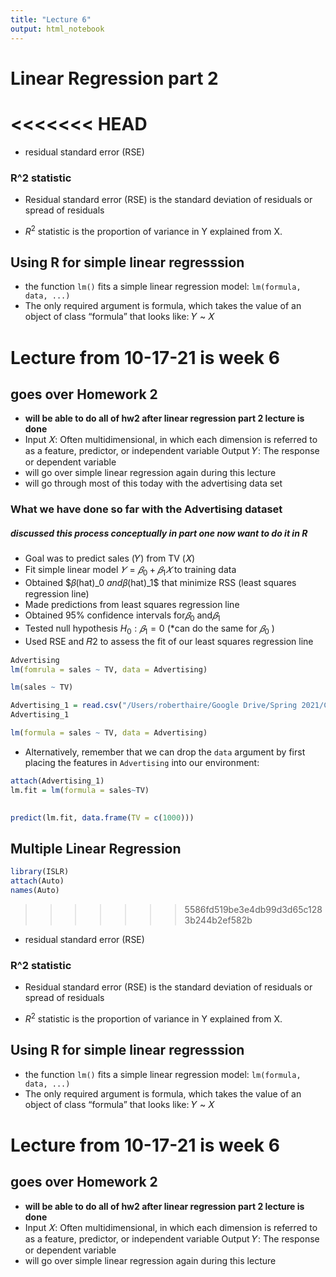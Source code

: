 ```yaml
---
title: "Lecture 6"
output: html_notebook
---
```


# Linear Regression part 2
<<<<<<< HEAD
=======

- residual standard error (RSE)

### R^2 statistic

- Residual standard error (RSE) is the standard deviation of residuals or spread of residuals

- $R^2$ statistic is the proportion of variance in Y explained from X.

## Using R for simple linear regresssion
- the function `lm()` fits a simple linear regression model:
`lm(formula, data, ...)`
- The only required argument is formula, which takes the value of an object of class “formula” that looks like:
𝑌 ~ 𝑋

# Lecture from 10-17-21 is week 6

## goes over Homework 2
- **will be able to do all of hw2 after linear regression part 2 lecture is done**
- Input 𝑋: Often multidimensional, in which each dimension is referred to as a feature, predictor, or independent variable
Output 𝑌: The response or dependent variable
- will go over simple linear regression again during this lecture
- will go through most of this today with the advertising data set

### What we have done so far with the Advertising dataset
##### discussed this process conceptually in part one now want to do it in R
- Goal was to predict sales (𝑌) from TV (𝑋)
- Fit simple linear model $𝑌 = 𝛽_0 + 𝛽_1𝑋$ to training data
- Obtained  $𝛽(hat)_0 $and$𝛽(hat)_1$ that minimize RSS (least squares regression line)
- Made predictions from least squares regression line  
- Obtained 95% confidence intervals for$𝛽_0$ and$𝛽_1$
- Tested null hypothesis $H_0:𝛽_1 = 0$ (*can do the same for $𝛽_0$ ) 
- Used RSE and 𝑅2 to assess the fit of our least squares regression line

```r
Advertising
lm(fomrula = sales ~ TV, data = Advertising)
```
```r
lm(sales ~ TV)
```

```r
Advertising_1 = read.csv("/Users/roberthaire/Google Drive/Spring 2021/CAP4773 - Data Science/Advertising.csv")
Advertising_1
```
```r
lm(formula = sales ~ TV, data = Advertising)
```

- Alternatively, remember that we can drop the `data` argument by first placing the features in `Advertising` into our environment:
```r
attach(Advertising_1)
lm.fit = lm(formula = sales~TV)
 
```

```r
predict(lm.fit, data.frame(TV = c(1000)))
```
## Multiple Linear Regression 

```r
library(ISLR)
attach(Auto)
names(Auto)
```
>>>>>>> 5586fd519be3e4db99d3d65c1283b244b2ef582b

- residual standard error (RSE)

### R^2 statistic

- Residual standard error (RSE) is the standard deviation of residuals or spread of residuals

- $R^2$ statistic is the proportion of variance in Y explained from X.

## Using R for simple linear regresssion
- the function `lm()` fits a simple linear regression model:
`lm(formula, data, ...)`
- The only required argument is formula, which takes the value of an object of class “formula” that looks like:
𝑌 ~ 𝑋

# Lecture from 10-17-21 is week 6

## goes over Homework 2
- **will be able to do all of hw2 after linear regression part 2 lecture is done**
- Input 𝑋: Often multidimensional, in which each dimension is referred to as a feature, predictor, or independent variable
Output 𝑌: The response or dependent variable
- will go over simple linear regression again during this lecture
